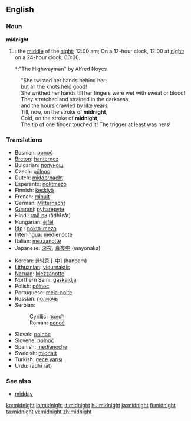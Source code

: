 ==English==

===Noun===
'''midnight'''
{{wikipedia}}
#{{time}}: the [[middle]] of the [[night]]; 12:00 am; On a 12-hour clock, 12:00 at [[night]]; on a 24-hour clock, 00:00.
#*:"The Highwayman" by Alfred Noyes
:"She twisted her hands behind her; 
:but all the knots held good!
:She writhed her hands till her fingers were wet with sweat or blood!
:They stretched and strained in the darkness,
:and the hours crawled by like years,
:Till, now, on the stroke of '''midnight''',
:Cold, on the stroke of '''midnight''',
:The tip of one finger touched it! The trigger at least was hers!

===Translations===
{{top}}
*Bosnian: [[ponoć]] {{f}}
*[[Breton]]: [[hanternoz]] {{m}}
*Bulgarian: [[полунощ]] {{f}}
*Czech: [[půlnoc]] {{f}}
*Dutch: [[middernacht]] {{m}}
*Esperanto: [[noktmezo]]
*Finnish: [[keskiyö]]
*French: [[minuit]] {{f}}
*German: [[Mitternacht]] {{f}}
*[[Guarani]]: [[pyharepyte]]
*Hindi: [[आधी रात]] (ādhī rāt) {{f}}
*Hungarian: [[éjfél]]
*[[Ido]] : [[nokto-mezo]]
*[[Interlingua]]: [[medienocte]]
*Italian: [[mezzanotte]] {{f}}
*Japanese: [[深夜]], [[真夜中]] (mayonaka)
{{mid}}
*Korean: [[한밤중]] [-中] (hanbam)
*[[Lithuanian]]: [[vidurnaktis]] {{m}}
*[[Naruan]]: [[Mezzanotte]]
*Northern Sami: [[gaskaidja]]
*Polish: [[północ]] {{f}}
*Portuguese: [[meia-noite]] {{f}}
*Russian: [[полночь]]
*Serbian:
*:Cyrillic: [[поноћ#Serbian|поноћ]] {{f}}
*:Roman: [[ponoć#Serbian|ponoć]] {{f}}
*Slovak: [[polnoc]] {{f}}
*Slovene: [[polnoč]] {{f}}
*Spanish: [[medianoche]] {{f}}
*Swedish: [[midnatt]]
*Turkish: [[gece yarısı]]
*Urdu: {{URchar|[[ادھی رات|آدھی رات]]}} (ādhī rāt) {{f}}
{{bottom}}

===See also===
*[[midday]]

[[ko:midnight]]
[[io:midnight]]
[[it:midnight]]
[[hu:midnight]]
[[ja:midnight]]
[[fi:midnight]]
[[ta:midnight]]
[[vi:midnight]]
[[zh:midnight]]
